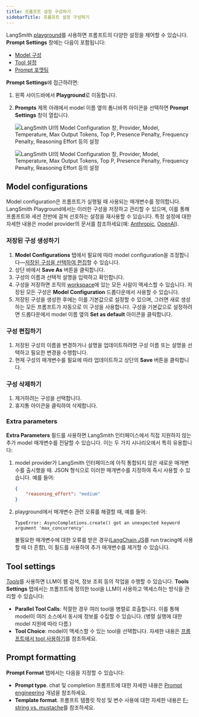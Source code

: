 ```yaml
---
title: 프롬프트 설정 구성하기
sidebarTitle: 프롬프트 설정 구성하기
---
```


LangSmith [playground](/langsmith/prompt-engineering-concepts#prompt-playground)를 사용하면 프롬프트의 다양한 설정을 제어할 수 있습니다. **Prompt Settings** 창에는 다음이 포함됩니다:

- [Model 구성](#model-configurations)
- [Tool 설정](#tool-settings)
- [Prompt 포맷팅](#prompt-formatting)

**Prompt Settings**에 접근하려면:

1. 왼쪽 사이드바에서 **Playground**로 이동합니다.
1. **Prompts** 제목 아래에서 model 이름 옆의 톱니바퀴 <Icon icon="gear" iconType="solid" /> 아이콘을 선택하면 **Prompt Settings** 창이 열립니다.

    <div style={{ textAlign: 'center' }}>
    <img
        className="block dark:hidden"
        src="/langsmith/images/model-config-light.png"
        alt="LangSmith UI의 Model Configuration 창, Provider, Model, Temperature, Max Output Tokens, Top P, Presence Penalty, Frequency Penalty, Reasoning Effort 등의 설정"
    />

    <img
        className="hidden dark:block"
        src="/langsmith/images/model-config-dark.png"
        alt="LangSmith UI의 Model Configuration 창, Provider, Model, Temperature, Max Output Tokens, Top P, Presence Penalty, Frequency Penalty, Reasoning Effort 등의 설정"
    />
    </div>

## Model configurations

Model configuration은 프롬프트가 실행될 때 사용되는 매개변수를 정의합니다. LangSmith Playground에서는 이러한 구성을 저장하고 관리할 수 있으며, 이를 통해 프롬프트와 세션 전반에 걸쳐 선호하는 설정을 재사용할 수 있습니다. 특정 설정에 대한 자세한 내용은 model provider의 문서를 참조하세요(예: [Anthropic](https://docs.claude.com/en/api/messages), [OpenAI](https://platform.openai.com/docs/api-reference/responses/create)).

### 저장된 구성 생성하기

1. **Model Configurations** 탭에서 필요에 따라 model configuration을 조정합니다—[저장된 구성을 선택하여 편집](#edit-configurations)할 수 있습니다.
1. 상단 바에서 **Save As** 버튼을 클릭합니다.
1. 구성의 이름과 선택적 설명을 입력하고 확인합니다.
1. 구성을 저장하면 조직의 [workspace](/langsmith/administration-overview#workspaces)에 있는 모든 사람이 액세스할 수 있습니다. 저장된 모든 구성은 **Model Configuration** 드롭다운에서 사용할 수 있습니다.
1. 저장된 구성을 생성한 후에는 이를 기본값으로 설정할 수 있으며, 그러면 새로 생성하는 모든 프롬프트가 자동으로 이 구성을 사용합니다. 구성을 기본값으로 설정하려면 드롭다운에서 model 이름 옆의 **Set as default** <Icon icon="thumbtack" iconType="solid" /> 아이콘을 클릭합니다.

### 구성 편집하기

1. 저장된 구성의 이름을 변경하거나 설명을 업데이트하려면 구성 이름 또는 설명을 선택하고 필요한 변경을 수행합니다.
1. 현재 구성의 매개변수를 필요에 따라 업데이트하고 상단의 **Save** 버튼을 클릭합니다.

### 구성 삭제하기

1. 제거하려는 구성을 선택합니다.
1. 휴지통 <Icon icon="trash" iconType="solid" /> 아이콘을 클릭하여 삭제합니다.

### Extra parameters

**Extra Parameters** 필드를 사용하면 LangSmith 인터페이스에서 직접 지원하지 않는 추가 model 매개변수를 전달할 수 있습니다. 이는 두 가지 시나리오에서 특히 유용합니다:

1. model provider가 LangSmith 인터페이스에 아직 통합되지 않은 새로운 매개변수를 출시했을 때. JSON 형식으로 이러한 매개변수를 지정하여 즉시 사용할 수 있습니다. 예를 들어:

    ```json
    {
        "reasoning_effort": "medium"
    }
    ```

1. playground에서 매개변수 관련 오류를 해결할 때, 예를 들어:

    ```
    TypeError: AsyncCompletions.create() got an unexpected keyword argument 'max_concurrency'
    ```

    불필요한 매개변수에 대한 오류를 받은 경우([LangChain JS](/oss/langchain/overview)를 run tracing에 사용할 때 더 흔함), 이 필드를 사용하여 추가 매개변수를 제거할 수 있습니다.

## Tool settings

[_Tools_](/langsmith/prompt-engineering-concepts#tools)를 사용하면 LLM이 웹 검색, 정보 조회 등의 작업을 수행할 수 있습니다. **Tools Settings** 탭에서는 프롬프트에 정의한 tool을 LLM이 사용하고 액세스하는 방식을 관리할 수 있습니다:

- **Parallel Tool Calls**: 적절한 경우 여러 tool을 병렬로 호출합니다. 이를 통해 model이 여러 소스에서 동시에 정보를 수집할 수 있습니다. (병렬 실행에 대한 model 지원에 따라 다름.)
- **Tool Choice**: model이 액세스할 수 있는 tool을 선택합니다. 자세한 내용은 [프롬프트에서 tool 사용하기](/langsmith/use-tools)를 참조하세요.

## Prompt formatting

**Prompt Format** 탭에서는 다음을 지정할 수 있습니다:

- **Prompt type**. chat 및 completion 프롬프트에 대한 자세한 내용은 [Prompt engineering](/langsmith/prompt-engineering-concepts#chat-vs-completion) 개념을 참조하세요.
- **Template format**. 프롬프트 템플릿 작성 및 변수 사용에 대한 자세한 내용은 [F-string vs. mustache](/langsmith/prompt-engineering-concepts##f-string-vs-mustache)를 참조하세요.